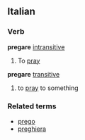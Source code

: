 ==Italian==
===Verb===
'''pregare''' [[intransitive]]
# To [[pray]]
{{it-conj-are-G|preg|Essere}}
'''pregare''' [[transitive]]
# to [[pray]] to something
{{it-conj-are-G|preg|Avere}}
===Related terms===
* [[prego]]
* [[preghiera]]